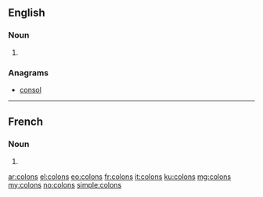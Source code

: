 {{also|colóns|còlons|côlons}}
==English==

===Noun===
{{head|en|plural}}

# {{plural of|colon|lang=en}}

===Anagrams===
* [[consol#English|consol]]

----

==French==

===Noun===
{{head|fr|plural}}

# {{plural of|colon|lang=fr}}

[[ar:colons]]
[[el:colons]]
[[eo:colons]]
[[fr:colons]]
[[it:colons]]
[[ku:colons]]
[[mg:colons]]
[[my:colons]]
[[no:colons]]
[[simple:colons]]